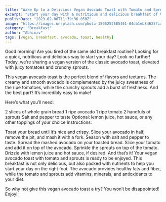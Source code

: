 ```yaml
---
title: "Wake Up to a Delicious Vegan Avocado Toast with Tomato and Sprouts"
excerpt: "Start your day with a nutritious and delicious breakfast of Vegan Avocado Toast with Tomato and Sprouts. A perfect blend of flavors and textures."
publishDate: "2023-02-06T11:39:36.050Z"
image: "https://images.unsplash.com/photo-1505252585461-04db1eb84625?ixlib=rb-4.0.3&ixid=MnwxMjA3fDB8MHxwaG90by1wYWdlfHx8fGVufDB8fHx8&auto=format&fit=crop&w=408&q=80"
category: "Breakfast"
author: "Abhinav"
tags: [vegan, breakfast, avocado, toast, healthy]
---
```


Good morning! Are you tired of the same old breakfast routine? Looking for a quick, nutritious and delicious way to start your day? Look no further! Today, we’re sharing a vegan version of the classic avocado toast, elevated with juicy tomatoes and crunchy sprouts.

This vegan avocado toast is the perfect blend of flavors and textures. The creamy and smooth avocado is complemented by the juicy sweetness of the ripe tomatoes, while the crunchy sprouts add a burst of freshness. And the best part? It’s incredibly easy to make!

Here’s what you’ll need:

2 slices of whole grain bread
1 ripe avocado
1 ripe tomato
2 handfuls of sprouts
Salt and pepper to taste
Optional: lemon juice, hot sauce, or any other toppings of your choice
Instructions:

Toast your bread until it’s nice and crispy.
Slice your avocado in half, remove the pit, and mash it with a fork. Season with salt and pepper to taste.
Spread the mashed avocado on your toasted bread.
Slice your tomato and add it on top of the avocado.
Sprinkle the sprouts on top of the tomato.
Drizzle with lemon juice and hot sauce, if desired.
And that’s it! Your vegan avocado toast with tomato and sprouts is ready to be enjoyed. This breakfast is not only delicious, but also packed with nutrients to help you start your day on the right foot. The avocado provides healthy fats and fiber, while the tomato and sprouts add vitamins, minerals, and antioxidants to your diet.

So why not give this vegan avocado toast a try? You won’t be disappointed! Enjoy!
